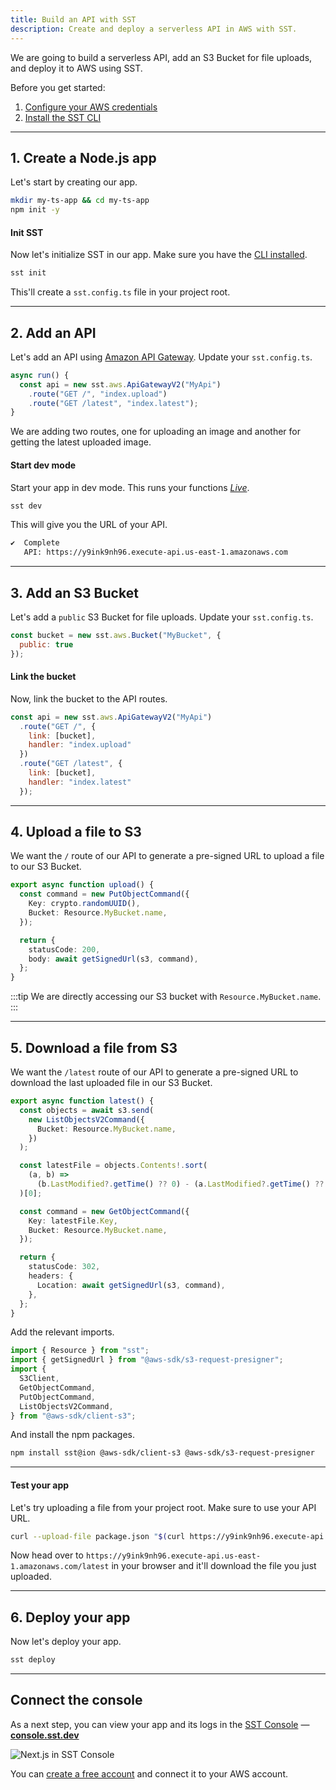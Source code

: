 ```yaml
---
title: Build an API with SST
description: Create and deploy a serverless API in AWS with SST.
---
```


We are going to build a serverless API, add an S3 Bucket for file uploads, and deploy it to AWS using SST.

Before you get started:

1. [Configure your AWS credentials](https://docs.sst.dev/advanced/iam-credentials#loading-from-a-file)
2. [Install the SST CLI](/docs/reference/cli)

---

## 1. Create a Node.js app

Let's start by creating our app.

```bash
mkdir my-ts-app && cd my-ts-app
npm init -y
```

#### Init SST

Now let's initialize SST in our app. Make sure you have the [CLI installed](/docs/reference/cli/).

```bash
sst init
```

This'll create a `sst.config.ts` file in your project root.

---

## 2. Add an API

Let's add an API using [Amazon API Gateway](https://docs.aws.amazon.com/apigateway/latest/developerguide/welcome.html). Update your `sst.config.ts`.

```js title="sst.config.ts"
async run() {
  const api = new sst.aws.ApiGatewayV2("MyApi")
    .route("GET /", "index.upload")
    .route("GET /latest", "index.latest");
}
```

We are adding two routes, one for uploading an image and another for getting the latest uploaded image.

#### Start dev mode

Start your app in dev mode. This runs your functions [_Live_](/docs/live/).

```bash
sst dev
```

This will give you the URL of your API.

```bash frame="none"
✔  Complete
   API: https://y9ink9nh96.execute-api.us-east-1.amazonaws.com
```

---

## 3. Add an S3 Bucket

Let's add a `public` S3 Bucket for file uploads. Update your `sst.config.ts`.

```js title="sst.config.ts"
const bucket = new sst.aws.Bucket("MyBucket", {
  public: true
});
```

#### Link the bucket

Now, link the bucket to the API routes.

```js title="sst.config.ts" {3,7}
const api = new sst.aws.ApiGatewayV2("MyApi")
  .route("GET /", {
    link: [bucket],
    handler: "index.upload"
  })
  .route("GET /latest", {
    link: [bucket],
    handler: "index.latest"
  });
```

---

## 4. Upload a file to S3

We want the `/` route of our API to generate a pre-signed URL to upload a file to our S3 Bucket.

```ts title="index.ts" {4}
export async function upload() {
  const command = new PutObjectCommand({
    Key: crypto.randomUUID(),
    Bucket: Resource.MyBucket.name,
  });

  return {
    statusCode: 200,
    body: await getSignedUrl(s3, command),
  };
}
```

:::tip
We are directly accessing our S3 bucket with `Resource.MyBucket.name`.
:::

---

## 5. Download a file from S3

We want the `/latest` route of our API to generate a pre-signed URL to download the last uploaded file in our S3 Bucket.

```ts title="index.ts"
export async function latest() {
  const objects = await s3.send(
    new ListObjectsV2Command({
      Bucket: Resource.MyBucket.name,
    })
  );

  const latestFile = objects.Contents!.sort(
    (a, b) =>
      (b.LastModified?.getTime() ?? 0) - (a.LastModified?.getTime() ?? 0)
  )[0];

  const command = new GetObjectCommand({
    Key: latestFile.Key,
    Bucket: Resource.MyBucket.name,
  });

  return {
    statusCode: 302,
    headers: {
      Location: await getSignedUrl(s3, command),
    },
  };
}

```

Add the relevant imports.

```ts title="index.ts"
import { Resource } from "sst";
import { getSignedUrl } from "@aws-sdk/s3-request-presigner";
import {
  S3Client,
  GetObjectCommand,
  PutObjectCommand,
  ListObjectsV2Command,
} from "@aws-sdk/client-s3";

```

And install the npm packages.

```bash
npm install sst@ion @aws-sdk/client-s3 @aws-sdk/s3-request-presigner
```

---

#### Test your app

Let's try uploading a file from your project root. Make sure to use your API URL.

```bash
curl --upload-file package.json "$(curl https://y9ink9nh96.execute-api.us-east-1.amazonaws.com)"
```

Now head over to `https://y9ink9nh96.execute-api.us-east-1.amazonaws.com/latest` in your browser and it'll download the file you just uploaded.

---

## 6. Deploy your app

Now let's deploy your app.

```bash
sst deploy
```

---

## Connect the console

As a next step, you can view your app and its logs in the [SST Console](/docs/console/) — [**console.sst.dev**](https://console.sst.dev)

![Next.js in SST Console](../../../../assets/docs/ts-app-in-the-sst-console.png)

You can [create a free account](https://console.sst.dev) and connect it to your AWS account.

